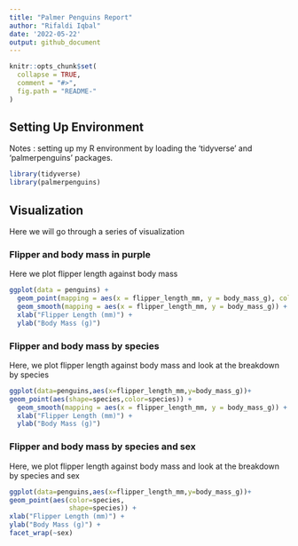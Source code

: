 ```yaml
---
title: "Palmer Penguins Report"
author: "Rifaldi Iqbal"
date: '2022-05-22'
output: github_document
---
```


```r
knitr::opts_chunk$set(
  collapse = TRUE,
  comment = "#>",
  fig.path = "README-"
)
```

## Setting Up Environment
Notes : setting up my R environment by loading the 'tidyverse' and 'palmerpenguins' packages.

```r
library(tidyverse)
library(palmerpenguins)
```

## Visualization
Here we will go through a series of visualization

### Flipper and body mass in purple
Here we plot flipper length against body mass

```r
ggplot(data = penguins) + 
  geom_point(mapping = aes(x = flipper_length_mm, y = body_mass_g), color = 'blue') +
  geom_smooth(mapping = aes(x = flipper_length_mm, y = body_mass_g)) +
  xlab("Flipper Length (mm)") +
  ylab("Body Mass (g)")
```

### Flipper and body mass by species
Here, we plot flipper length against body mass and look at the breakdown by species

```r
ggplot(data=penguins,aes(x=flipper_length_mm,y=body_mass_g))+
geom_point(aes(shape=species,color=species)) +
  geom_smooth(mapping = aes(x = flipper_length_mm, y = body_mass_g)) +
  xlab("Flipper Length (mm)") +
  ylab("Body Mass (g)")
```

### Flipper and body mass by species and sex
Here, we plot flipper length against body mass and look at the breakdown by species and sex

```r
ggplot(data=penguins,aes(x=flipper_length_mm,y=body_mass_g))+
geom_point(aes(color=species,
               shape=species)) +
xlab("Flipper Length (mm)") +
ylab("Body Mass (g)") + 
facet_wrap(~sex)

```